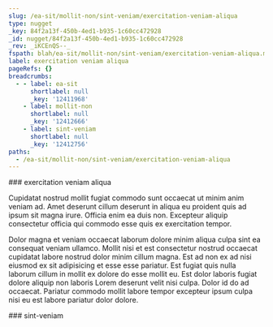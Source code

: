 ```yaml
---
slug: /ea-sit/mollit-non/sint-veniam/exercitation-veniam-aliqua
type: nugget
_key: 84f2a13f-450b-4ed1-b935-1c60cc472928
_id: nugget/84f2a13f-450b-4ed1-b935-1c60cc472928
_rev: _iKCEnQS--_
fspath: blah/ea-sit/mollit-non/sint-veniam/exercitation-veniam-aliqua.md
label: exercitation veniam aliqua
pageRefs: {}
breadcrumbs:
  - - label: ea-sit
      shortlabel: null
      _key: '12411968'
    - label: mollit-non
      shortlabel: null
      _key: '12412666'
    - label: sint-veniam
      shortlabel: null
      _key: '12412756'
paths:
  - /ea-sit/mollit-non/sint-veniam/exercitation-veniam-aliqua
---
```


<NuggetArea>
<Nugget slug="/ea-sit/mollit-non/sint-veniam/exercitation-veniam-aliqua" type="nugget" _key="84f2a13f-450b-4ed1-b935-1c60cc472928" _id="nugget/84f2a13f-450b-4ed1-b935-1c60cc472928" _rev="_iKCEnQS--_" fspath="blah/ea-sit/mollit-non/sint-veniam/exercitation-veniam-aliqua.md" label="exercitation veniam aliqua" paths="/ea-sit/mollit-non/sint-veniam/exercitation-veniam-aliqua">
<NuggetBody>
### exercitation veniam aliqua

Cupidatat nostrud mollit fugiat commodo sunt occaecat ut minim anim veniam ad. Amet deserunt cillum deserunt in aliqua eu proident quis ad ipsum sit magna irure. Officia enim ea duis non. Excepteur aliquip consectetur officia qui commodo esse quis ex exercitation tempor.

Dolor magna et veniam occaecat laborum dolore minim aliqua culpa sint ea consequat veniam ullamco. Mollit nisi et est consectetur nostrud occaecat cupidatat labore nostrud dolor minim cillum magna. Est ad non ex ad nisi eiusmod ex sit adipisicing et esse esse pariatur. Est fugiat quis nulla laborum cillum in mollit ex dolore do esse mollit eu. Est dolor laboris fugiat dolore aliquip non laboris Lorem deserunt velit nisi culpa. Dolor id do ad occaecat. Pariatur commodo mollit labore tempor excepteur ipsum culpa nisi eu est labore pariatur dolor dolore.

</NuggetBody>
<Breadcrumbs>
<Crumbs>
<Crumb _key="12411968" label="ea-sit" /><Crumb _key="12412666" label="mollit-non" /><Crumb _key="12412756" label="sint-veniam" />
</Crumbs>
</Breadcrumbs>
</Nugget>

<NuggetsInbound>
</NuggetsInbound>
<NuggetsOutbound>
</NuggetsOutbound>
</NuggetArea>
<PassagesInbound>
<Passage direction="inbound" type="passage" _key="12412756" _id="passage/12412756" _rev="_iKCEnQO--A" label="sint-veniam" passage="sint-veniam" fspath="blah/ea-sit/mollit-non/sint-veniam" paths="/ea-sit/mollit-non/sint-veniam" slug="/ea-sit/mollit-non/sint-veniam">
<NuggetBody>
### sint-veniam

</NuggetBody>
<Breadcrumbs>
<Crumbs>
<Crumb _key="12411968" label="ea-sit" /><Crumb _key="12412666" label="mollit-non" />
</Crumbs>
</Breadcrumbs>
</Passage>

</PassagesInbound>
<PassagesOutbound>
</PassagesOutbound>